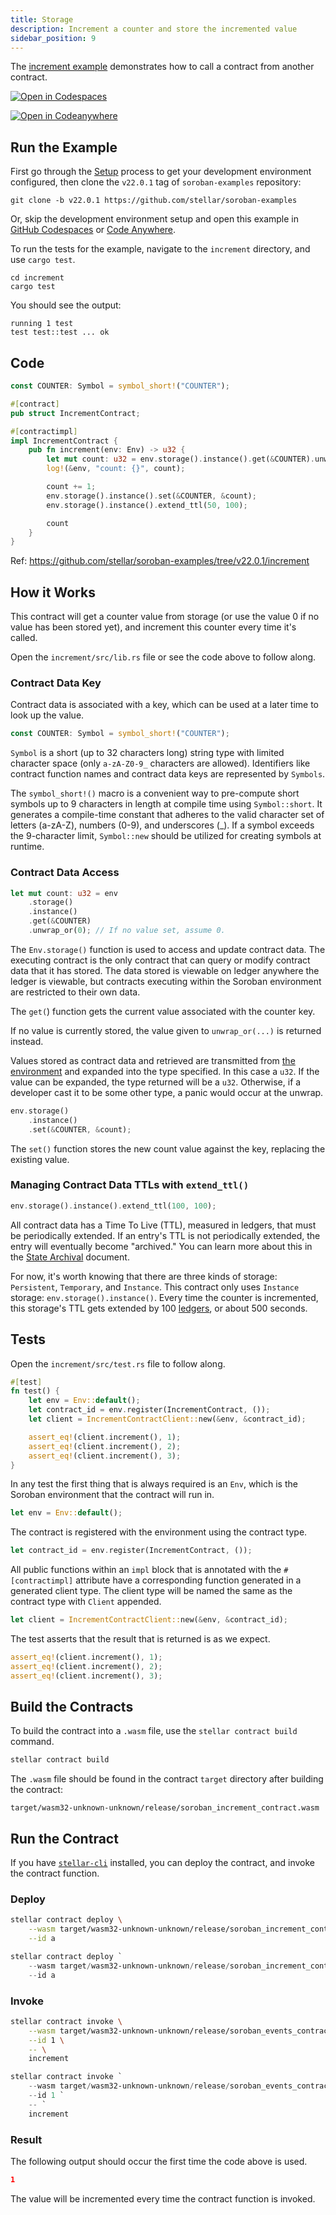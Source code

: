 ```yaml
---
title: Storage
description: Increment a counter and store the incremented value
sidebar_position: 9
---
```


<head>
  <title>Increment a counter and store the incremented value.</title>
  <meta charSet="utf-8" />
  <meta
    property="og:title"
    content="Increment a counter and store the incremented value."
  />
  <meta
    property="og:description"
    content="Use storage to retain the value of a counter in an incrementer smart contract"
  />
</head>


The [increment example] demonstrates how to call a contract from another contract.

[![Open in Codespaces](https://github.com/codespaces/badge.svg)][open-in-github-codespaces]

[![Open in Codeanywhere](https://codeanywhere.com/img/open-in-codeanywhere-btn.svg)][open-in-code-anywhere]

[open-in-github-codespaces]: https://github.com/codespaces/new?repo=stellar/soroban-examples&editor=web
[open-in-code-anywhere]: https://app.codeanywhere.com/#https://github.com/stellar/soroban-examples
[increment example]: https://github.com/stellar/soroban-examples/tree/v22.0.1/increment

## Run the Example

First go through the [Setup] process to get your development environment configured, then clone the `v22.0.1` tag of `soroban-examples` repository:

[setup]: ../getting-started/setup.mdx

```
git clone -b v22.0.1 https://github.com/stellar/soroban-examples
```

Or, skip the development environment setup and open this example in [GitHub Codespaces][open-in-github-codespaces] or [Code Anywhere][open-in-code-anywhere].

To run the tests for the example, navigate to the `increment` directory, and use `cargo test`.

```
cd increment
cargo test
```

You should see the output:

```
running 1 test
test test::test ... ok
```

## Code

```rust title="increment/src/lib.rs"
const COUNTER: Symbol = symbol_short!("COUNTER");

#[contract]
pub struct IncrementContract;

#[contractimpl]
impl IncrementContract {
    pub fn increment(env: Env) -> u32 {
        let mut count: u32 = env.storage().instance().get(&COUNTER).unwrap_or(0);
        log!(&env, "count: {}", count);

        count += 1;
        env.storage().instance().set(&COUNTER, &count);
        env.storage().instance().extend_ttl(50, 100);

        count
    }
}
```

Ref: https://github.com/stellar/soroban-examples/tree/v22.0.1/increment

## How it Works

This contract will get a counter value from storage (or use the value 0 if no value has been stored yet), and increment this counter every time it's called.

Open the `increment/src/lib.rs` file or see the code above to follow along.

### Contract Data Key

Contract data is associated with a key, which can be used at a later time to look up the value.

```rust
const COUNTER: Symbol = symbol_short!("COUNTER");
```

`Symbol` is a short (up to 32 characters long) string type with limited character space (only `a-zA-Z0-9_` characters are allowed). Identifiers like contract function names and contract data keys are represented by `Symbols`.

The `symbol_short!()` macro is a convenient way to pre-compute short symbols up to 9 characters in length at compile time using `Symbol::short`. It generates a compile-time constant that adheres to the valid character set of letters (a-zA-Z), numbers (0-9), and underscores (\_). If a symbol exceeds the 9-character limit, `Symbol::new` should be utilized for creating symbols at runtime.

### Contract Data Access

```rust
let mut count: u32 = env
    .storage()
    .instance()
    .get(&COUNTER)
    .unwrap_or(0); // If no value set, assume 0.
```

The `Env.storage()` function is used to access and update contract data. The executing contract is the only contract that can query or modify contract data that it has stored. The data stored is viewable on ledger anywhere the ledger is viewable, but contracts executing within the Soroban environment are restricted to their own data.

The `get(`) function gets the current value associated with the counter key.

If no value is currently stored, the value given to `unwrap_or(...)` is returned instead.

Values stored as contract data and retrieved are transmitted from [the environment] and expanded into the type specified. In this case a `u32`. If the value can be expanded, the type returned will be a `u32`. Otherwise, if a developer cast it to be some other type, a panic would occur at the unwrap.

[the environment]: https://developers.stellar.org/docs/learn/encyclopedia/contract-development/environment-concepts

```rust
env.storage()
    .instance()
    .set(&COUNTER, &count);
```

The `set()` function stores the new count value against the key, replacing the existing value.

### Managing Contract Data TTLs with `extend_ttl()`

```rust
env.storage().instance().extend_ttl(100, 100);
```

All contract data has a Time To Live (TTL), measured in ledgers, that must be periodically extended. If an entry's TTL is not periodically extended, the entry will eventually become "archived." You can learn more about this in the [State Archival](../../../learn/fundamentals/contract-development/storage/state-archival.mdx) document.

For now, it's worth knowing that there are three kinds of storage: `Persistent`, `Temporary`, and `Instance`. This contract only uses `Instance` storage: `env.storage().instance()`. Every time the counter is incremented, this storage's TTL gets extended by 100 [ledgers](../../../learn/fundamentals/stellar-data-structures/ledgers.mdx), or about 500 seconds.

## Tests

Open the `increment/src/test.rs` file to follow along.

```rust title="increment/src/test.rs"
#[test]
fn test() {
    let env = Env::default();
    let contract_id = env.register(IncrementContract, ());
    let client = IncrementContractClient::new(&env, &contract_id);

    assert_eq!(client.increment(), 1);
    assert_eq!(client.increment(), 2);
    assert_eq!(client.increment(), 3);
}
```

In any test the first thing that is always required is an `Env`, which is the Soroban environment that the contract will run in.

```rust
let env = Env::default();
```

The contract is registered with the environment using the contract type.

```rust
let contract_id = env.register(IncrementContract, ());
```

All public functions within an `impl` block that is annotated with the `#[contractimpl]` attribute have a corresponding function generated in a generated client type. The client type will be named the same as the contract type with `Client` appended.

```rust
let client = IncrementContractClient::new(&env, &contract_id);
```

The test asserts that the result that is returned is as we expect.

```rust
assert_eq!(client.increment(), 1);
assert_eq!(client.increment(), 2);
assert_eq!(client.increment(), 3);
```

## Build the Contracts

To build the contract into a `.wasm` file, use the `stellar contract build` command.

```sh
stellar contract build
```

The `.wasm` file should be found in the contract `target` directory after building the contract:

```
target/wasm32-unknown-unknown/release/soroban_increment_contract.wasm
```

## Run the Contract

If you have [`stellar-cli`] installed, you can deploy the contract, and invoke the contract function.

### Deploy

<Tabs groupId="platform" defaultValue={getPlatform()}>

<TabItem value="unix" label="macOS/Linux">

```sh
stellar contract deploy \
    --wasm target/wasm32-unknown-unknown/release/soroban_increment_contract.wasm \
    --id a
```

</TabItem>

<TabItem value="windows" label="Windows (PowerShell)">

```powershell
stellar contract deploy `
    --wasm target/wasm32-unknown-unknown/release/soroban_increment_contract.wasm `
    --id a
```

</TabItem>

</Tabs>

### Invoke

<Tabs groupId="platform" defaultValue={getPlatform()}>

<TabItem value="unix" label="macOS/Linux">

```sh
stellar contract invoke \
    --wasm target/wasm32-unknown-unknown/release/soroban_events_contract.wasm \
    --id 1 \
    -- \
    increment
```

</TabItem>

<TabItem value="windows" label="Windows (PowerShell)">

```powershell
stellar contract invoke `
    --wasm target/wasm32-unknown-unknown/release/soroban_events_contract.wasm `
    --id 1 `
    -- `
    increment
```

</TabItem>

</Tabs>

### Result

The following output should occur the first time the code above is used.

```json
1
```

The value will be incremented every time the contract function is invoked.

[`stellar-cli`]: ../getting-started/setup.mdx#install-the-stellar-cli
